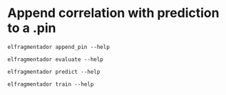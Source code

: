 # Append correlation with prediction to a .pin

```shell
elfragmentador append_pin --help
```


```shell
elfragmentador evaluate --help
```


```shell
elfragmentador predict --help
```


```shell
elfragmentador train --help
```
